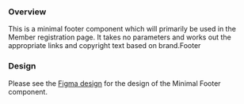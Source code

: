 

<Meta of={Footer} />

<Canvas of={Footer.Default} />

### Overview
This is a minimal footer component which will primarily be used in the Member registration page. It takes no parameters and works out the appropriate links and copyright text based on brand.Footer

### Design
Please see the [Figma design](<https://www.figma.com/design/n2NzB4G3OTR74o3dQ4BOwm/My-Account-%26-Sign-up-Component-library?node-id=80-15689&node-type=section&t=FWBYwTCM3KVukF0Y-0>) for the design of the Minimal Footer component.

